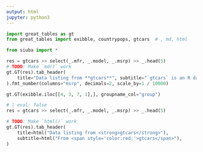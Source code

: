 ```yaml
---
output: html
jupyter: python3
---
```


```python
import great_tables as gt
from great_tables import exibble, countrypops, gtcars  # , md, html

from siuba import *

```


```python
res = gtcars >> select(_.mfr, _.model, _.msrp) >> _.head(5)
# TODO: Make `md()` work
gt.GT(res).tab_header(
    title="Data listing from **gtcars**", subtitle="`gtcars` is an R dataset"
).fmt_number(columns="msrp", decimals=2, scale_by=1 / 10000)
```


```python
gt.GT(exibble.iloc[[4, 3, 7, 1],], groupname_col="group")
```


```python
# | eval: false
res = gtcars >> select(_.mfr, _.model, _.msrp) >> _.head(5)

# TODO: Make `html()` work
gt.GT(res).tab_header(
    title=html("Data listing from <strong>gtcars</strong>"),
    subtitle=html("From <span style='color:red;'>gtcars</span>"),
)

```
